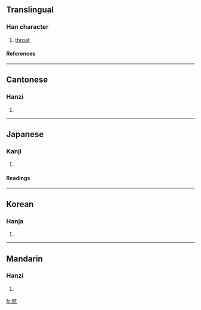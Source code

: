 ==Translingual==
===Han character===
{{Han char|rad=口|as=04|sn=7|four=6001<sub>7</sub>|canj=口卜竹弓 (RYHN)}}
# [[throat]]
====References====
{{Han ref|kx=0178.170|dkj=03353|dj=0396.030|hdz=10594.050|uh=542D|ud=21549|bh=A75C|bd=42844}}
----
==Cantonese==
===Hanzi===
{{yue-hanzi|jyut=|y=haang1, hong4}}
# {{defn|Cantonese}}
----
==Japanese==
===Kanji===
{{ja-kanji|grade=|rs=口04}}
# {{defn|Japanese}} 
====Readings====
{{ja-readings|on=[[こう]] (kō)|kun=[[のど]] (nodo)}}
----
==Korean==
===Hanja===
{{ko-hanja|hangeul=항|rv=hang|mr=hang}}
# {{defn|Korean}}
----
==Mandarin==
===Hanzi===
{{cmn-hanzi|pin=[[háng]] (hang2), [[kēng]] (keng1)|wg=hang<sup>2</sup>, k'eng<sup>1</sup>}}
# {{defn|Mandarin}}

[[fr:吭]]